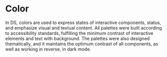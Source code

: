 
# Color

In DS, colors are used to express states of interactive components, status, and emphasize visual and textual content. All palettes were built according to accessibility standards, fulfilling the minimum contrast of interactive elements and text with background. The palettes were also designed thematically, and it maintains the optimum contrast of all components, as well as working in reverse, in dark mode.

<PalleteList />
